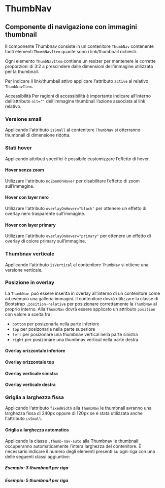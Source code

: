 
<Meta of={ThumbNavStories} />

# ThumbNav

## Componente di navigazione con immagini thumbnail

Il componente Thumbnav consiste in un contenitore `ThumbNav` contenente tanti elementi `ThumbNavItem` quante sono i link/thumbnail richiesti.

Ogni elemento `ThumbNavItem` contiene un resizer per mantenere le corrette proporzioni di 3:2 a prescindere dalle dimensioni dell’immagine utilizzata per la thumbnail.

Per indicare il link/thumbail attivo applicare l'attributo `active` al relativo `ThumbNavItem`.

<div className='docs'>
  <Callout color='success'>
    <CalloutTitle>
      <span className='text'>Accessibilità</span>
    </CalloutTitle>
    <CalloutText>
      Per ragioni di accessibilità è importante indicare all’interno dell’attributo <Code>alt=""</Code> dell’immagine
      thumbnail l’azione associata al link relativo.
    </CalloutText>
  </Callout>
</div>

<Canvas of={ThumbNavStories.Esempio} />

### Versione small

Applicando l'attributo `isSmall` al contenitore `ThumbNav` si otterranno thumbnail di dimensione ridotta.

<Canvas of={ThumbNavStories.EsempioSmall} />

### Stati hover

Applicando attributi specifici è possibile customizzare l’effetto di hover.

#### Hover senza zoom

Utilizzare l'attributo `noZoomOnHover` per disabilitare l’effetto di zoom sull’immagine.

<Canvas of={ThumbNavStories.EsempioNoZoom} />

#### Hover con layer nero

Utilizzare l'attributo `overlayOnHover="black"` per ottenere un effetto di overlay nero trasparente sull’immagine.

<Canvas of={ThumbNavStories.EsempioBlackLayer} />

#### Hover con layer primary

Utilizzare l'attributo `overlayOnHover="primary"` per ottenere un effetto di overlay di colore primary sull’immagine.

<Canvas of={ThumbNavStories.EsempioPrimaryLayer} />

### Thumbnav verticale

Applicando l'attributo `isVertical` al contenitore `ThumbNav` si ottiene una versione verticale.

<Canvas of={ThumbNavStories.EsempioVerticale} />

### Posizione in overlay

La `ThumbNav `può essere inserita in overlay all’interno di un contenitore come ad esempio una galleria immagini. Il contenitore dovrà utilizzare la classe di Bootstrap `.position-relative` per posizionare correttamente la `ThumbNav` al proprio interno. Alla `ThumbNav` dovrà essere applicato un attributo `position` con valore a scelta fra:

- `bottom` per posizonarla nella parte inferiore
- `top` per posizonarla nella parte superiore
- `left` per posizonare una thumbnav vertical nella parte sinistra
- `right` per posizonare una thumbnav vertical nella parte destra

#### Overlay orizzontale inferiore

<Canvas of={ThumbNavStories.OverlayBottom}></Canvas>

#### Overlay orizzontale top

<Canvas of={ThumbNavStories.OverlayTop} />

#### Overlay verticale sinistra

<Canvas of={ThumbNavStories.OverlayLeft} />

#### Overlay verticale destra

<Canvas of={ThumbNavStories.OverlayRight} />

### Griglia a larghezza fissa

Applicando l'attributo `fixedWidth` alla `ThumbNav` le thumbnail avranno una larghezza fissa di 240px oppure di 120px se è stata utilizzata anche l'attributo `isSmall`.

<Canvas of={ThumbNavStories.EsempioFixed} />

#### Griglia a larghezza automatica

Applicando la classe <Code>.thumb-nav-auto</Code> alla Thumbnav le thumbnail occuperanno automaticamente l’intera larghezza del contenitore. È necessario indicare il numero degli elementi presenti su ogni riga con una delle seguenti classi aggiuntive:

##### Esempio: 3 thumbnail per riga

<Canvas of={ThumbNavStories.EsempioAutoWidthThree} />

##### Esempio: 5 thumbnail per riga

<Canvas of={ThumbNavStories.EsempioAutoWidthFive} />
